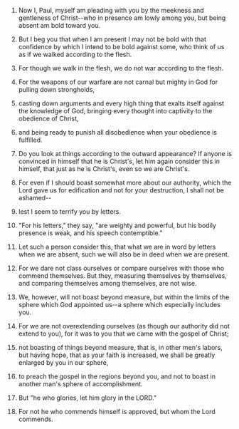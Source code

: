 
1. Now I, Paul, myself am pleading with you by the meekness and gentleness of Christ--who in presence am lowly among you, but being absent am bold toward you.

2. But I beg you that when I am present I may not be bold with that confidence by which I intend to be bold against some, who think of us as if we walked according to the flesh.

3. For though we walk in the flesh, we do not war according to the flesh.

4. For the weapons of our warfare are not carnal but mighty in God for pulling down strongholds,

5. casting down arguments and every high thing that exalts itself against the knowledge of God, bringing every thought into captivity to the obedience of Christ,

6. and being ready to punish all disobedience when your obedience is fulfilled.

7. Do you look at things according to the outward appearance? If anyone is convinced in himself that he is Christ's, let him again consider this in himself, that just as he is Christ's, even so we are Christ's.

8. For even if I should boast somewhat more about our authority, which the Lord gave us for edification and not for your destruction, I shall not be ashamed--

9. lest I seem to terrify you by letters.

10. "For his letters," they say, "are weighty and powerful, but his bodily presence is weak, and his speech contemptible."

11. Let such a person consider this, that what we are in word by letters when we are absent, such we will also be in deed when we are present.

12. For we dare not class ourselves or compare ourselves with those who commend themselves. But they, measuring themselves by themselves, and comparing themselves among themselves, are not wise.

13. We, however, will not boast beyond measure, but within the limits of the sphere which God appointed us--a sphere which especially includes you.

14. For we are not overextending ourselves (as though our authority did not extend to you), for it was to you that we came with the gospel of Christ;

15. not boasting of things beyond measure, that is, in other men's labors, but having hope, that as your faith is increased, we shall be greatly enlarged by you in our sphere,

16. to preach the gospel in the regions beyond you, and not to boast in another man's sphere of accomplishment.

17. But "he who glories, let him glory in the LORD."

18. For not he who commends himself is approved, but whom the Lord commends.


